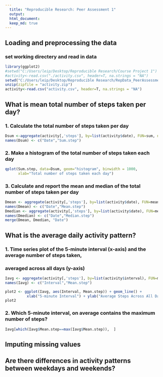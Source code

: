```yaml
---
  title: "Reproducible Research: Peer Assessment 1"
  output: 
  html_document:
  keep_md: true
---
```

  
  
## Loading and preprocessing the data
  
### set working directery and read in data
```r

library(ggplot2)
#setwd("C:/Users/leip/Desktop/Reproducible Research/Course Project 1")
#activity<-read.csv("./activity.csv", header=T, na.strings = "NA")
setwd("C:/Users/leip/Desktop/Reproducible Research/RepData_PeerAssessment1")
unzip(zipfile = "activity.zip")
activity<-read.csv("activity.csv", header=T, na.strings = "NA")
```

## What is mean total number of steps taken per day?
### 1. Calculate the total number of steps taken per day
```r
Dsum <-aggregate(activity[,'steps'], by=list(activity$date), FUN=sum, na.rm=TRUE)
names(Dsum) <- c("Date","Sum.step")
```

### 2. Make a histogram of the total number of steps taken each day
```r
qplot(Sum.step, data=Dsum, geom="histogram", binwidth = 1000,
      xlab="Total number of steps taken each day")
```

### 3. Calculate and report the mean and median of the total number of steps taken per day
```r
Dmean <- aggregate(activity[,'steps'], by=list(activity$date), FUN=mean, na.rm=TRUE)
names(Dmean) <- c("Date","Mean.step")
Dmedian <- aggregate(activity[,'steps'], by=list(activity$date), FUN=median, na.rm=TRUE)
names(Dmedian) <- c("Date","Median.step")
merge(Dmean, Dmedian, "Date")
```
  
## What is the average daily activity pattern?
### 1. Time series plot of the 5-minute interval (x-axis) and the average number of steps taken, 
###    averaged across all days (y-axis)
```r
Iavg <- aggregate(activity[,'steps'], by=list(activity$interval), FUN=mean, na.rm=TRUE)
names(Iavg) <- c("Interval","Mean.step")

plot2 <- ggplot(Iavg, aes(Interval, Mean.step)) + geom_line() +
          xlab("5-minute Interval") + ylab("Average Steps Across All Days")
plot2
```

### 2. Which 5-minute interval, on average contains the maximum number of steps?
```r
Iavg[which(Iavg$Mean.step==max(Iavg$Mean.step)),  ]
```

## Imputing missing values



## Are there differences in activity patterns between weekdays and weekends?
